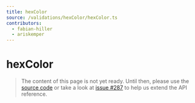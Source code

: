 ```yaml
---
title: hexColor
source: /validations/hexColor/hexColor.ts
contributors:
  - fabian-hiller
  - ariskemper
---
```


# hexColor

> The content of this page is not yet ready. Until then, please use the [source code](https://github.com/fabian-hiller/valibot/blob/main/library/src/validations/hexColor/hexColor.ts) or take a look at [issue #287](https://github.com/fabian-hiller/valibot/issues/287) to help us extend the API reference.
